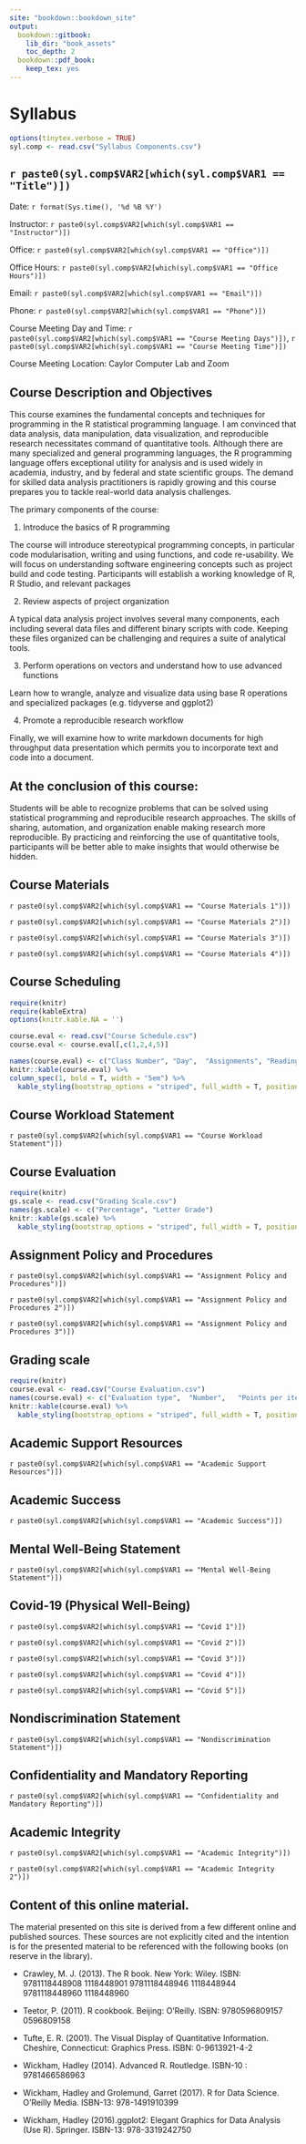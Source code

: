 ---
site: "bookdown::bookdown_site"
output:
  bookdown::gitbook:
    lib_dir: "book_assets"
    toc_depth: 2
  bookdown::pdf_book:
    keep_tex: yes
---

# Syllabus

```{r, include=FALSE}
options(tinytex.verbose = TRUE)
syl.comp <- read.csv("Syllabus Components.csv")
```

## `r paste0(syl.comp$VAR2[which(syl.comp$VAR1 == "Title")])`

Date: `r format(Sys.time(), '%d %B %Y')`

Instructor: `r paste0(syl.comp$VAR2[which(syl.comp$VAR1 == "Instructor")])`

Office: `r paste0(syl.comp$VAR2[which(syl.comp$VAR1 == "Office")])`

Office Hours: `r paste0(syl.comp$VAR2[which(syl.comp$VAR1 == "Office Hours")])`

Email: `r paste0(syl.comp$VAR2[which(syl.comp$VAR1 == "Email")])`

Phone: `r paste0(syl.comp$VAR2[which(syl.comp$VAR1 == "Phone")])`

Course Meeting Day and Time: `r paste0(syl.comp$VAR2[which(syl.comp$VAR1 == "Course Meeting Days")])`, `r paste0(syl.comp$VAR2[which(syl.comp$VAR1 == "Course Meeting Time")])`

Course Meeting Location: Caylor Computer Lab and Zoom

## Course Description and Objectives
This course examines the fundamental concepts and techniques for programming in the R statistical programming language. I am convinced that data analysis, data manipulation, data visualization, and reproducible research necessitates command of quantitative tools. Although there are many specialized and general programming languages, the R programming language offers exceptional utility for analysis and is used widely in academia, industry, and by federal and state scientific groups. The demand for skilled data analysis practitioners is rapidly growing and this course prepares you to tackle real-world data analysis challenges.

The primary components of the course: 

1) Introduce the basics of R programming

The course will introduce stereotypical programming concepts, in particular code modularisation, writing and using functions, and code re-usability. We will focus on understanding software engineering concepts such as project build and code testing. Participants will establish a working knowledge of R, R Studio, and relevant packages

2) Review aspects of project organization

A typical data analysis project involves several many components, each including several data files and different binary scripts with code. Keeping these files organized can be challenging and requires a suite of analytical tools.

3) Perform operations on vectors and understand how to use advanced functions

Learn how to wrangle, analyze and visualize data using base R operations and specialized packages (e.g. tidyverse and ggplot2)

4) Promote a reproducible research workflow

Finally, we will examine how to  write markdown documents for high throughput data presentation which permits you to incorporate text and code into a document. 

## At the conclusion of this course: 
Students will be able to recognize problems that can be solved using statistical programming and reproducible research approaches. The skills of sharing, automation, and organization enable making research more reproducible. By practicing and reinforcing the use of quantitative tools, participants will be better able to make insights that would otherwise be hidden.

## Course Materials
`r paste0(syl.comp$VAR2[which(syl.comp$VAR1 == "Course Materials 1")])`

`r paste0(syl.comp$VAR2[which(syl.comp$VAR1 == "Course Materials 2")])`

`r paste0(syl.comp$VAR2[which(syl.comp$VAR1 == "Course Materials 3")])`

`r paste0(syl.comp$VAR2[which(syl.comp$VAR1 == "Course Materials 4")])`

## Course Scheduling
```{r, echo=FALSE, message=FALSE, warning=FALSE}
require(knitr)
require(kableExtra)
options(knitr.kable.NA = '')

course.eval <- read.csv("Course Schedule.csv")
course.eval <- course.eval[,c(1,2,4,5)]

names(course.eval) <- c("Class Number",	"Day",	"Assignments", "Reading")
knitr::kable(course.eval) %>%
column_spec(1, bold = T, width = "5em") %>%
  kable_styling(bootstrap_options = "striped", full_width = T, position = "center")
```

## Course Workload Statement
`r paste0(syl.comp$VAR2[which(syl.comp$VAR1 == "Course Workload Statement")])`

## Course Evaluation
```{r, echo=FALSE, message=FALSE, warning=FALSE}
require(knitr)
gs.scale <- read.csv("Grading Scale.csv")
names(gs.scale) <- c("Percentage", "Letter Grade")
knitr::kable(gs.scale) %>%
  kable_styling(bootstrap_options = "striped", full_width = T, position = "center")
```

## Assignment Policy and Procedures
`r paste0(syl.comp$VAR2[which(syl.comp$VAR1 == "Assignment Policy and Procedures")])`

`r paste0(syl.comp$VAR2[which(syl.comp$VAR1 == "Assignment Policy and Procedures 2")])`

`r paste0(syl.comp$VAR2[which(syl.comp$VAR1 == "Assignment Policy and Procedures 3")])`

## Grading scale
```{r, echo=FALSE, message=FALSE, warning=FALSE}
require(knitr)
course.eval <- read.csv("Course Evaluation.csv")
names(course.eval) <- c("Evaluation type",	"Number",	"Points per item",	"Total points")
knitr::kable(course.eval) %>%
  kable_styling(bootstrap_options = "striped", full_width = T, position = "center")
```

## Academic Support Resources
`r paste0(syl.comp$VAR2[which(syl.comp$VAR1 == "Academic Support Resources")])`

## Academic Success
`r paste0(syl.comp$VAR2[which(syl.comp$VAR1 == "Academic Success")])`

## Mental Well-Being Statement
`r paste0(syl.comp$VAR2[which(syl.comp$VAR1 == "Mental Well-Being Statement")])`

## Covid-19 (Physical Well-Being)

`r paste0(syl.comp$VAR2[which(syl.comp$VAR1 == "Covid 1")])`

`r paste0(syl.comp$VAR2[which(syl.comp$VAR1 == "Covid 2")])`

`r paste0(syl.comp$VAR2[which(syl.comp$VAR1 == "Covid 3")])`

`r paste0(syl.comp$VAR2[which(syl.comp$VAR1 == "Covid 4")])`

`r paste0(syl.comp$VAR2[which(syl.comp$VAR1 == "Covid 5")])`

## Nondiscrimination Statement
`r paste0(syl.comp$VAR2[which(syl.comp$VAR1 == "Nondiscrimination Statement")])`

## Confidentiality and Mandatory Reporting
`r paste0(syl.comp$VAR2[which(syl.comp$VAR1 == "Confidentiality and Mandatory Reporting")])`
\pagebreak

## Academic Integrity
`r paste0(syl.comp$VAR2[which(syl.comp$VAR1 == "Academic Integrity")])`

`r paste0(syl.comp$VAR2[which(syl.comp$VAR1 == "Academic Integrity 2")])`

## Content of this online material.

The material presented on this site is derived from a few different online and published sources. These sources are not explicitly cited and the intention is for the presented material to be referenced with the following books (on reserve in the library). 

* Crawley, M. J. (2013). The R book. New York: Wiley. ISBN: 9781118448908 1118448901 9781118448946 1118448944 9781118448960 1118448960

* Teetor, P. (2011). R cookbook. Beijing: O'Reilly. ISBN: 9780596809157 0596809158

* Tufte, E. R. (2001). The Visual Display of Quantitative Information. Cheshire, Connecticut: Graphics Press. ISBN: 0-9613921-4-2

* Wickham, Hadley (2014). Advanced R. Routledge. ISBN-10 : 9781466586963

* Wickham, Hadley and Grolemund, Garret (2017). R for Data Science. O'Reilly Media. ISBN-13: 978-1491910399

* Wickham, Hadley (2016).ggplot2: Elegant Graphics for Data Analysis (Use R). Springer. ISBN-13: 978-3319242750

